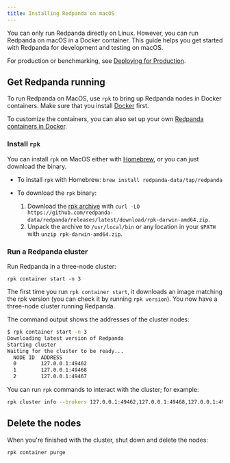 ```yaml
---
title: Installing Redpanda on macOS
---
```


<head>
    <meta name="title" content="Installing Redpanda on macOS | Redpanda Docs"/>
    <meta name="description" content="MacOS quick start guide."/>
</head>

You can only run Redpanda directly on Linux. However, you can run Redpanda on macOS in a Docker container. This guide helps you get started with Redpanda for development and testing on macOS.

For production or benchmarking, see [Deploying for Production](../../deployment/production-deployment).

## Get Redpanda running

To run Redpanda on MacOS, use `rpk` to bring up Redpanda nodes in Docker containers.
Make sure that you install [Docker](https://docs.docker.com/docker-for-mac/install/) first.

To customize the containers, you can also set up your own [Redpanda containers in Docker](../../quickstart/quick-start-docker).

### Install `rpk`

You can install `rpk` on MacOS either with [Homebrew](https://brew.sh/), or you can just download the binary.

- To install `rpk` with Homebrew: `brew install redpanda-data/tap/redpanda`
- To download the `rpk` binary:

    1. Download the [rpk archive](https://github.com/redpanda-data/redpanda/releases/latest/download/rpk-darwin-amd64.zip) with `curl -LO https://github.com/redpanda-data/redpanda/releases/latest/download/rpk-darwin-amd64.zip`.
    2. Unpack the archive to `/usr/local/bin` or any location in your `$PATH` with `unzip rpk-darwin-amd64.zip`.

### Run a Redpanda cluster

Run Redpanda in a three-node cluster: 

`rpk container start -n 3`

The first time you run `rpk container start`, it downloads an image matching the rpk version (you can check it by running `rpk version`).
You now have a three-node cluster running Redpanda.

The command output shows the addresses of the cluster nodes:

```bash
$ rpk container start -n 3
Downloading latest version of Redpanda
Starting cluster
Waiting for the cluster to be ready...
  NODE ID  ADDRESS          
  0        127.0.0.1:49462  
  1        127.0.0.1:49468  
  2        127.0.0.1:49467  
```

You can run `rpk` commands to interact with the cluster; for example:

```bash
rpk cluster info --brokers 127.0.0.1:49462,127.0.0.1:49468,127.0.0.1:49467
```

## Delete the nodes

When you're finished with the cluster, shut down and delete the nodes:

```bash
rpk container purge
```